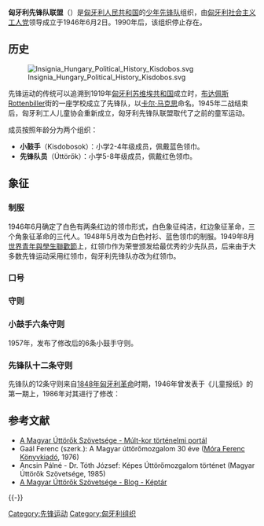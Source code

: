 {{Infobox Political Youth Organization
|name_Chinese = 匈牙利先锋队联盟
|name_native = Magyar Úttörők Szövetsége
|colorcode = #D7141A
|logo = [[File:Insignia_Hungary_Political_History_Úttörő.svg|160px]]
|leader = 
|secretary = 
|founded = 1946年6月2日
|headquarters = [[匈牙利人民共和国|匈牙利人民共和国]]
|ideology =[[社会主义|社会主义]]
|mother_party = [[匈牙利社会主义工人党|匈牙利社会主义工人党]]
|motto = 为了劳动人民、为了国家 - 稳步向前！
|international = 
|newspaper=
|website =
}}

'''匈牙利先锋队联盟'''（{{lang-hu|'''Magyar Úttörők Szövetsége'''}}）是[[匈牙利人民共和国|匈牙利人民共和国]]的[[先锋运动|少年先锋队]]组织，由[[匈牙利社会主义工人党|匈牙利社会主义工人党]]领导成立于1946年6月2日。1990年后，该组织停止存在。

==历史==
[[File:Insignia_Hungary_Political_History_Kisdobos.svg|thumb]]

先锋运动的传统可以追溯到1919年[[匈牙利苏维埃共和国|匈牙利苏维埃共和国]]成立时，[[布达佩斯|布达佩斯]]Rottenbiller街的一座学校成立了先锋队，以[[卡尔·马克思|卡尔·马克思]]命名。1945年二战结束后，匈牙利工人儿童协会重新成立，匈牙利先锋队联盟取代了之前的童军运动。

成员按照年龄分为两个组织：
*'''小鼓手'''（Kisdobosok）：小学2-4年级成员，佩戴蓝色领巾。
*'''先锋队员'''（Úttörők）：小学5-8年级成员，佩戴红色领巾。

==象征==
===制服===
1946年6月确定了白色有两条红边的领巾形式，白色象征纯洁，红边象征革命，三个角象征革命的三代人。1948年5月改为白色衬衫、蓝色领巾的制服。1949年8月[[世界青年與學生聯歡節|世界青年與學生聯歡節]]上，红领巾作为荣誉颁发给最优秀的少先队员，后来由于大多数先锋运动采用红领巾，匈牙利先锋队亦改为红领巾。

===口号===
{{quotation|
为了劳动人民、为了国家 - 稳步向前！
{{Hidden
| header = 原文
| content =A dolgozó népért, a hazáért előre - rendületlenül!}}
}}

===守则===
===小鼓手六条守则===
1957年，发布了修改后的6条小鼓手守则。
{{quotation|
#小鼓手是匈牙利祖国的忠实孩子。
#小鼓手爱并尊重他的父母、老师和朋友。
#小鼓手艰苦学习，帮助同伴。
#小鼓手言行诚实正直。
#小鼓手锻炼身体保持健康。
#小鼓手以戴上先锋队的[[红领巾|红领巾]]为荣。
{{Hidden
| header = 原文
| content =* 1. A kisdobos hűséges gyermeke a magyar hazának.
* 2. A kisdobos szereti és tiszteli szüleit, nevelőit, pajtásait.
* 3. A kisdobos szorgalmasan tanul és dolgozik, segíti társait.
* 4. A kisdobos igazat mond és igazságosan cselekszik.
* 5. A kisdobos edzi testét és óvja egészségét.
* 6. A kisdobos úgy él, hogy méltó legyen az úttörők vörös nyakkendőjére.}}
}}
===先锋队十二条守则===
先锋队的12条守则来自[[1848年匈牙利革命|1848年匈牙利革命]]时期，1946年曾发表于《儿童报纸》的第一期上，1986年对其进行了修改：
{{quotation|
#先锋队员忠实于我们的国家——匈牙利人民共和国，为它做出贡献。
#先锋队员加强与人民的友谊，保护红领巾的荣誉。
#先锋队员努力学习，探索自身和世界。
#先锋队员力所能及时，自愿帮助服务社会。
#先锋队员诚实正直。
#先锋队员爱并尊重他的父母、老师和年长者。
#先锋队员是一个忠实的朋友。
#先锋队员勇敢而有纪律。
#先锋队员热爱并保护自然
#先锋队员锻炼身体保持健康。
#先锋队员愿意努力加入[[匈牙利共产主义青年团|匈牙利共产主义青年团]]。
{{Hidden
| header = 原文
| content =* 1. Az úttörő hű gyermeke hazánknak, a Magyar Népköztársaságnak, felelősséggel dolgozik érte.
* 2. Az úttörő erősíti a népek barátságát, védi a vörös nyakkendő becsületét.
* 3. Az úttörő szorgalmasan tanul, a világ és önmaga megismerésére törekszik.
* 4. Az úttörő gyarapítja és védi a szocialista társadalom értékeit.
* 5. Az úttörő ahol tud, segít és önként szolgálja a közösséget.
* 6. Az úttörő igazat mond és igazságosan cselekszik.
* 7. Az úttörő szereti, tiszteli szüleit, nevelőit és az idősebbeket.
* 8. Az úttörő igaz hű barát.
* 9. Az úttörő bátor és fegyelmezett.
* 10. Az úttörő szereti és védi a természetet.
* 11. Az úttörő edzi testét és óvja egészségét.
* 12. Az úttörő úgy él, hogy méltó legyen a Magyar Kommunista Ifjúsági Szövetség tagságára.}}
}}

==参考文献==
{{reflist}}
* [http://www.mult-kor.hu/cikk.php?id=13851 A Magyar Úttörők Szövetsége - Múlt-kor történelmi portál] {{Wayback|url=http://www.mult-kor.hu/cikk.php?id=13851 |date=20200612013247 }}
* Gaál Ferenc (szerk.): A Magyar úttörőmozgalom 30 éve ([[Móra_Ferenc_Könyvkiadó|Móra Ferenc Könyvkiadó]], 1976)
* Ancsin Pálné - Dr. Tóth József: Képes Úttörőmozgalom történet (Magyar Úttörők Szövetsége, 1985)
* [http://blog.xfree.hu/myblog.tvn?n=schuro&pid=22310 A Magyar Úttörők Szövetsége - Blog - Képtár] {{Wayback|url=http://blog.xfree.hu/myblog.tvn?n=schuro&pid=22310 |date=20140714231933 }}
{{-}}
{{Pioneer movement}}
[[Category:先锋运动|Category:先锋运动]]
[[Category:匈牙利组织|Category:匈牙利组织]]